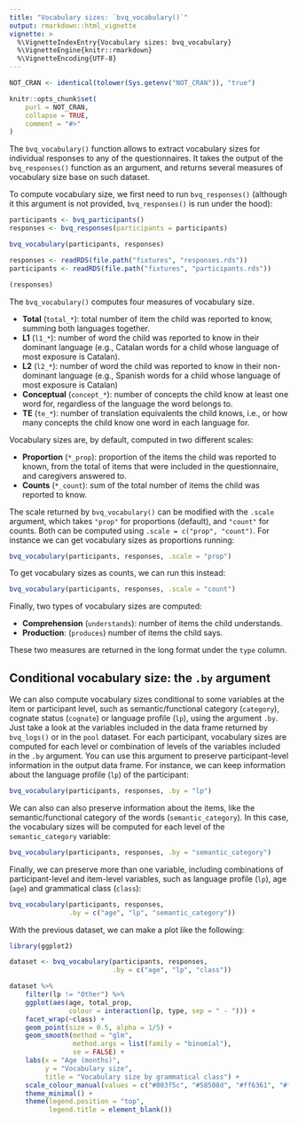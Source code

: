 ---
title: "Vocabulary sizes: `bvq_vocabulary()`"
output: rmarkdown::html_vignette
vignette: >
  %\VignetteIndexEntry{Vocabulary sizes: bvq_vocabulary}
  %\VignetteEngine{knitr::rmarkdown}
  %\VignetteEncoding{UTF-8}
---

```{r, include = FALSE}
NOT_CRAN <- identical(tolower(Sys.getenv("NOT_CRAN")), "true")

knitr::opts_chunk$set(
    purl = NOT_CRAN,
    collapse = TRUE,
    comment = "#>"
)
```


The `bvq_vocabulary()` function allows to extract vocabulary sizes for individual responses to any of the questionnaires. It takes the output of the `bvq_responses()` function as an argument, and returns several measures of vocabulary size base on such dataset.

To compute vocabulary size, we first need to run `bvq_responses()` (although it this argument is not provided, `bvq_responses()` is run under the hood):

```{r responses, echo=TRUE, eval = FALSE, message=FALSE, warning=FALSE, paged.print=FALSE}
participants <- bvq_participants()
responses <- bvq_responses(participants = participants)

bvq_vocabulary(participants, responses)
```

```{r load-responses, echo=FALSE, message=FALSE, warning=FALSE, paged.print=FALSE}
responses <- readRDS(file.path("fixtures", "responses.rds"))
participants <- readRDS(file.path("fixtures", "participants.rds"))

(responses)
```


The `bvq_vocabulary()` computes four measures of vocabulary size.

* **Total** (`total_*`): total number of item the child was reported to know, summing both languages together.
* **L1** (`l1_*`): number of word the child was reported to know in their dominant language (e.g., Catalan words for a child whose language of most exposure is Catalan).
* **L2** (`l2_*`): number of word the child was reported to know in their non-dominant language (e.g., Spanish words for a child whose language of most exposure is Catalan)
* **Conceptual** (`concept_*`): number of concepts the child know at least one word for, regardless of the language the word belongs to.
* **TE** (`te_*`): number of translation equivalents the child knows, i.e., or how many concepts the child know one word in each language for.

Vocabulary sizes are, by default, computed in two different scales:

* **Proportion** (`*_prop`): proportion of the items the child was reported to known, from the total of items that were included in the questionnaire, and caregivers answered to.
* **Counts** (`*_count`): sum of the total number of items the child was reported to know.

The scale returned by `bvq_vocabulary()` can be modified with the `.scale` argument, which takes `"prop"` for proportions (default), and `"count"` for counts. Both can be computed using `.scale = c("prop", "count")`. For instance we can get vocabulary sizes as proportions running:

```{r}
bvq_vocabulary(participants, responses, .scale = "prop")
```


To get vocabulary sizes as counts, we can run this instead:

```{r}
bvq_vocabulary(participants, responses, .scale = "count")
```

Finally, two types of vocabulary sizes are computed:

* **Comprehension** (`understands`): number of items the child understands.
* **Production**: (`produces`) number of items the child says.

These two measures are returned in the long format under the `type` column.


## Conditional vocabulary size: the `.by` argument

We can also compute vocabulary sizes conditional to some variables at the item or participant level, such as semantic/functional category (`category`), cognate status (`cognate`) or language profile (`lp`), using the argument `.by`. Just take a look at the variables included in the data frame returned by `bvq_logs()` or in the `pool` dataset. For each participant, vocabulary sizes are computed for each level or combination of levels of the variables included in the `.by` argument. You can use this argument to preserve participant-level information in the output data frame. For instance, we can keep information about the language profile (`lp`) of the participant:

```{r by-lp, echo=TRUE, eval = FALSE, message=FALSE, warning=FALSE, paged.print=FALSE}
bvq_vocabulary(participants, responses, .by = "lp")
```

We can also can also preserve information about the items, like the semantic/functional category of the words (`semantic_category`). In this case, the vocabulary sizes will be computed for each level of the `semantic_category` variable:

```{r by-semantic-category, echo=TRUE, message=FALSE, warning=FALSE, paged.print=FALSE}
bvq_vocabulary(participants, responses, .by = "semantic_category")
```

Finally, we can preserve more than one variable, including combinations of participant-level and item-level variables, such as language profile (`lp`), age (`age`) and grammatical class (`class`):

```{r by-mult, echo=TRUE, message=FALSE, warning=FALSE, paged.print=FALSE}
bvq_vocabulary(participants, responses, 
               .by = c("age", "lp", "semantic_category"))
```


With the previous dataset, we can make a plot like the following:

```{r plot, echo=TRUE, message=FALSE, warning=FALSE, paged.print=FALSE}
library(ggplot2)

dataset <- bvq_vocabulary(participants, responses, 
                          .by = c("age", "lp", "class"))

dataset %>% 
    filter(lp != "Other") %>% 
    ggplot(aes(age, total_prop, 
               colour = interaction(lp, type, sep = " - "))) +
    facet_wrap(~class) +
    geom_point(size = 0.5, alpha = 1/5) +
    geom_smooth(method = "glm", 
                method.args = list(family = "binomial"), 
                se = FALSE) +
    labs(x = "Age (months)",
         y = "Vocabulary size",
         title = "Vocabulary size by grammatical class") +
    scale_colour_manual(values = c("#003f5c", "#58508d", "#ff6361", "#ffa600")) +
    theme_minimal() +
    theme(legend.position = "top",
          legend.title = element_blank())
```


